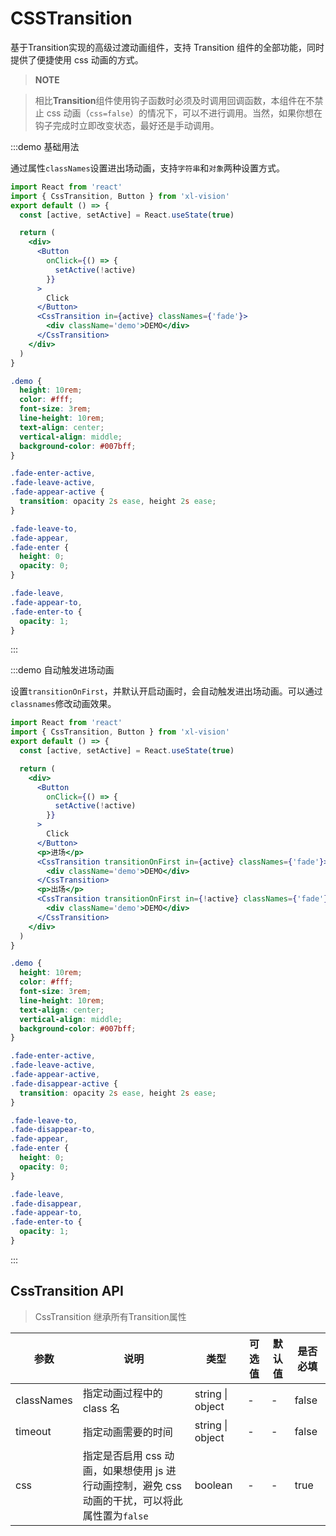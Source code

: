
# CSSTransition

基于<Link to='/Transition'>Transition</Link>实现的高级过渡动画组件，支持 Transition 组件的全部功能，同时提供了便捷使用 css 动画的方式。

> **NOTE**

> 相比**Transition**组件使用钩子函数时必须及时调用回调函数，本组件在不禁止 css 动画（`css=false`）的情况下，可以不进行调用。当然，如果你想在钩子完成时立即改变状态，最好还是手动调用。

:::demo 基础用法

通过属性`classNames`设置进出场动画，支持`字符串`和`对象`两种设置方式。

```jsx
import React from 'react'
import { CssTransition, Button } from 'xl-vision'
export default () => {
  const [active, setActive] = React.useState(true)

  return (
    <div>
      <Button
        onClick={() => {
          setActive(!active)
        }}
      >
        Click
      </Button>
      <CssTransition in={active} classNames={'fade'}>
        <div className='demo'>DEMO</div>
      </CssTransition>
    </div>
  )
}
```

```scss
.demo {
  height: 10rem;
  color: #fff;
  font-size: 3rem;
  line-height: 10rem;
  text-align: center;
  vertical-align: middle;
  background-color: #007bff;
}

.fade-enter-active,
.fade-leave-active,
.fade-appear-active {
  transition: opacity 2s ease, height 2s ease;
}

.fade-leave-to,
.fade-appear,
.fade-enter {
  height: 0;
  opacity: 0;
}

.fade-leave,
.fade-appear-to,
.fade-enter-to {
  opacity: 1;
}
```

:::

:::demo 自动触发进场动画

设置`transitionOnFirst`，并默认开启动画时，会自动触发进出场动画。可以通过`classnames`修改动画效果。

```jsx
import React from 'react'
import { CssTransition, Button } from 'xl-vision'
export default () => {
  const [active, setActive] = React.useState(true)

  return (
    <div>
      <Button
        onClick={() => {
          setActive(!active)
        }}
      >
        Click
      </Button>
      <p>进场</p>
      <CssTransition transitionOnFirst in={active} classNames={'fade'}>
        <div className='demo'>DEMO</div>
      </CssTransition>
      <p>出场</p>
      <CssTransition transitionOnFirst in={!active} classNames={'fade'}>
        <div className='demo'>DEMO</div>
      </CssTransition>
    </div>
  )
}
```

```scss
.demo {
  height: 10rem;
  color: #fff;
  font-size: 3rem;
  line-height: 10rem;
  text-align: center;
  vertical-align: middle;
  background-color: #007bff;
}

.fade-enter-active,
.fade-leave-active,
.fade-appear-active,
.fade-disappear-active {
  transition: opacity 2s ease, height 2s ease;
}

.fade-leave-to,
.fade-disappear-to,
.fade-appear,
.fade-enter {
  height: 0;
  opacity: 0;
}

.fade-leave,
.fade-disappear,
.fade-appear-to,
.fade-enter-to {
  opacity: 1;
}
```

:::

## CssTransition API

> CssTransition 继承所有<Link to="Transition">Transition</Link>属性

| 参数 | 说明 | 类型 | 可选值 | 默认值 | 是否必填 |
| --- | --- | --- | --- | --- | --- |
| classNames | 指定动画过程中的 class 名 | string &#x007c; object | - | - | false |
| timeout | 指定动画需要的时间 | string &#x007c; object | - | - | false |
| css | 指定是否启用 css 动画，如果想使用 js 进行动画控制，避免 css 动画的干扰，可以将此属性置为`false` | boolean | - | - | true |
